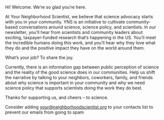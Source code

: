 Hi! Welcome. We're so glad you're here.

At Your Neighborhood Scientist, we believe that science advocacy starts with you in your community.
YNS is an initiative to cultivate community-based conversations around science,
science policy, and scientists.
In our newsletter, you'll hear from scientists and community leaders about exciting,
taxpayer-funded research that's happening in the US.
You'll meet the incredible humans doing this work,
and you'll hear why they love what they do and
the positive impact they have on the world around them.

What's your job? To share the joy.

Currently, there is an information gap between public perception of science and
the reality of the good science does in our communities.
Help us shift the narrative by talking to your neighbors, coworkers, family,
and friends about why science is important in your community and why we need
science policy that supports scientists doing the work they do best.

Thanks for supporting us, and cheers – to science.

:::{.callout-tip}

Consider adding <your@neighborhoodscientist.org> to your contacts list
to prevent our emails from going to spam

:::
